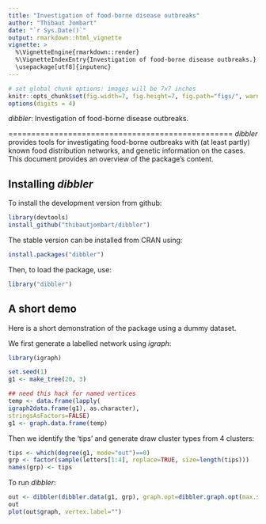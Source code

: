 ```yaml
---
title: "Investigation of food-borne disease outbreaks"
author: "Thibaut Jombart"
date: "`r Sys.Date()`"
output: rmarkdown::html_vignette
vignette: >
  %\VignetteEngine{rmarkdown::render}
  %\VignetteIndexEntry{Investigation of food-borne disease outbreaks.}
  \usepackage[utf8]{inputenc}
---
```



```r
# set global chunk options: images will be 7x7 inches
knitr::opts_chunk$set(fig.width=7, fig.height=7, fig.path="figs/", warning=FALSE)
options(digits = 4)
```
*dibbler*: Investigation of food-borne disease outbreaks.

=================================================
*dibbler* provides tools for investigating food-borne outbreaks with (at least partly) known food distribution networks, and genetic information on the cases.
This document provides an overview of the package's content.


Installing *dibbler*
-------------
To install the development version from github:
```r
library(devtools)
install_github("thibautjombart/dibbler")
```

The stable version can be installed from CRAN using:
```r
install.packages("dibbler")
```

Then, to load the package, use:
```r
library("dibbler")
```


A short demo
------------------
Here is a short demonstration of the package using a dummy dataset.

We first generate a labelled network using *igraph*:

```r
library(igraph)

set.seed(1)
g1 <- make_tree(20, 3)

## need this hack for named vertices
temp <- data.frame(lapply(
igraph2data.frame(g1), as.character),
stringsAsFactors=FALSE)
g1 <- graph.data.frame(temp)
```

Then we identify the 'tips' and generate draw cluster types from 4 clusters:
```r
tips <- which(degree(g1, mode="out")==0)
grp <- factor(sample(letters[1:4], replace=TRUE, size=length(tips)))
names(grp) <- tips
```

To run *dibbler*:
```r
out <- dibbler(dibbler.data(g1, grp), graph.opt=dibbler.graph.opt(max.size=15))
out
plot(out$graph, vertex.label="")
```



